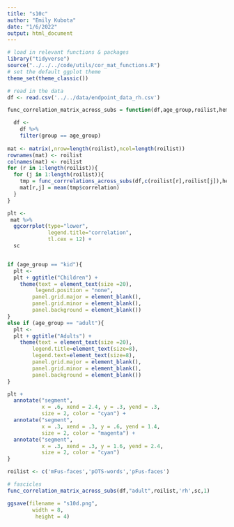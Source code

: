 ```yaml
---
title: "s10c"
author: "Emily Kubota"
date: "1/6/2022"
output: html_document
---
```


```r
# load in relevant functions & packages 
library("tidyverse")
source("../../../code/utils/cor_mat_functions.R")
# set the default ggplot theme 
theme_set(theme_classic())
```

```r
# read in the data 
df <- read.csv('../../data/endpoint_data_rh.csv')
```

```r
func_correlation_matrix_across_subs = function(df,age_group,roilist,hemi,sc,endpoint){

  df <-
    df %>%
    filter(group == age_group)
  
mat <- matrix(,nrow=length(roilist),ncol=length(roilist))
rownames(mat) <- roilist
colnames(mat) <- roilist
for (r in 1:length(roilist)){
  for (j in 1:length(roilist)){
    tmp = func_corrrelations_across_subs(df,c(roilist[r],roilist[j]),hemi,endpoint,age_group)
    mat[r,j] = mean(tmp$correlation)
  }
}

plt <-
 mat %>%
  ggcorrplot(type="lower",
             legend.title="correlation",
             tl.cex = 12) +
  sc


if (age_group == "kid"){
  plt <-
  plt + ggtitle("Children") +
    theme(text = element_text(size =20),
         legend.position = "none",
        panel.grid.major = element_blank(),
        panel.grid.minor = element_blank(),
        panel.background = element_blank())
}
else if (age_group == "adult"){
  plt <-
  plt + ggtitle("Adults") +
    theme(text = element_text(size =20),
        legend.title=element_text(size=8),
        legend.text=element_text(size=8),
        panel.grid.major = element_blank(),
        panel.grid.minor = element_blank(),
        panel.background = element_blank())
}

plt +
  annotate("segment",
           x = .6, xend = 2.4, y = .3, yend = .3,
           size = 2, color = "cyan") +
  annotate("segment",
           x = .3, xend = .3, y = .6, yend = 1.4,
           size = 2, color = "magenta") +
  annotate("segment",
           x = .3, xend = .3, y = 1.6, yend = 2.4,
           size = 2, color = "cyan")
}


```

```r
roilist <- c('mFus-faces','pOTS-words','pFus-faces')

# fascicles 
func_correlation_matrix_across_subs(df,"adult",roilist,'rh',sc,1) 

ggsave(filename = "s10d.png",
        width = 8,
         height = 4)

```